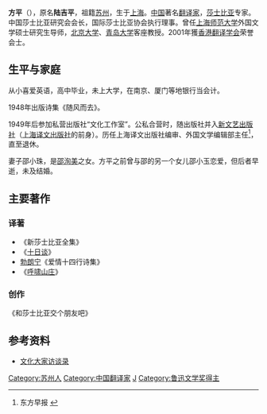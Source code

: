'''方平'''（{{bd|1921年||2008年|9月29日|}}），原名'''陆吉平'''，祖籍[[苏州|苏州]]，生于[[上海|上海]]。[[中国|中国]]著名[[翻译家|翻译家]]，[[莎士比亚|莎士比亚]]专家。中国莎士比亚研究会会长，国际莎士比亚协会执行理事。曾任[[上海师范大学|上海师范大学]]外国文学硕士研究生导师，[[北京大学|北京大学]]、[[青岛大学|青岛大学]]客座教授。2001年獲[[香港翻译学会|香港翻译学会]]荣誉会士。

==生平与家庭==
从小喜爱英语，高中毕业，未上大学，在南京、厦门等地银行当会计。

1948年出版诗集《随风而去》。

1949年后参加私营出版社“文化工作室”。公私合营时，随出版社并入[[新文艺出版社|新文艺出版社]]（[[上海译文出版社|上海译文出版社]]的前身）。历任上海译文出版社编审、外国文学编辑部主任<ref>东方早报 {{cite web |url=http://www.dfdaily.com/node2/node146/userobject1ai120782.shtml |title=存档副本 |accessdate=2008-10-19 |deadurl=yes |archiveurl=https://web.archive.org/web/20090929004244/http://www.dfdaily.com/node2/node146/userobject1ai120782.shtml |archivedate=2009-09-29 }}</ref>，直至退休。

妻子邵小珠，是[[邵洵美|邵洵美]]之女。方平之前曾与邵的另一个女儿邵小玉恋爱，但后者早逝，未及结婚。

==主要著作==
===译著===
*《新莎士比亚全集》
*《[[十日谈|十日谈]]》
*[[伊麗莎白·巴雷特·勃朗寧|勃朗宁]]《爱情十四行诗集》
*《[[呼啸山庄|呼啸山庄]]》

===创作===
《和莎士比亚交个朋友吧》

==参考资料==
{{reflist}}
*[https://web.archive.org/web/20160304135752/http://data.book.hexun.com/chapter-1916-2-16.shtml 文化大家访谈录]

{{reflist}}
{{Authority control}}
{{DEFAULTSORT:fang ping}}
[[Category:苏州人|Category:苏州人]]
[[Category:中国翻译家|Category:中国翻译家]]
[[Category:陸姓|J]]
[[Category:鲁迅文学奖得主|Category:鲁迅文学奖得主]]